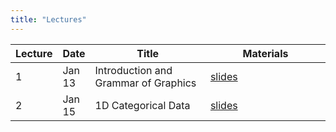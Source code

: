 ```yaml
---
title: "Lectures"
---
```


| Lecture   | Date    | Title                                | Materials                              |
|-----------|---------|--------------------------------------|----------------------------------------|
| 1         | Jan 13  | Introduction and Grammar of Graphics | [slides](lectures/01-intro.qmd)        |
| 2         | Jan 15  | 1D Categorical Data                  | [slides](lectures/02-1dcat.qmd)        |


